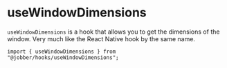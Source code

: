 
# useWindowDimensions

`useWindowDimensions` is a hook that allows you to get the dimensions of the
window. Very much like the React Native hook by the same name.

```tsx
import { useWindowDimensions } from "@jobber/hooks/useWindowDimensions";
```

<Canvas withToolbar>
  <UseWindowDimensions />
</Canvas>
